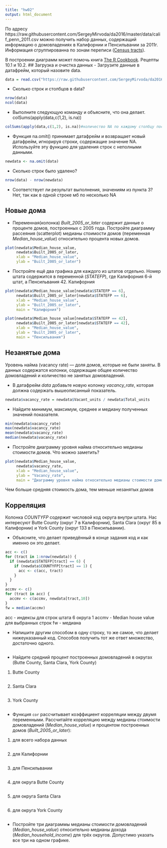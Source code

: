 ```yaml
---
title: "hw02"
output: html_document
---
```

По адресу https://raw.githubusercontent.com/SergeyMirvoda/da2016/master/data/calif_penn_2011.csv можно получить набор данных, 
содержащий информацию о домовладениях в Калифорнии и Пенсильвании за 2011г. Информация сгруппированна по зонам переписи ([Census tracts](https://en.wikipedia.org/wiki/Census_tract)).

В построении диаграмм может помочь книга [The R Cookbook](http://shop.oreilly.com/product/9780596809164.do). Рецепты 10.1 и 10.2.
## Загрузка и очистка данных
- Загрузите данные в датафрейм, который назовите data.
```r
data = read.csv("https://raw.githubusercontent.com/SergeyMirvoda/da2016/master/data/calif_penn_2011.csv")
```

- Сколько строк и столбцов в data?
```r
nrow(data)
ncol(data)
```

- Выполните следующую команду и объясните, что она делает. colSums(apply(data,c(1,2), is.na))
```r
colSums(apply(data,c(1,2), is.na))#количество NA по каждому столбцу построчно
```

- Функция na.omit() принимает датафрейм и возвращает новый датафрейм, игнорируя строки, содержащие значение NA. Используйте эту функцию для удаления строк с неполными данными.
```r
newdata <- na.omit(data)
```

- Сколько строк было удалено?
```r
nrow(data) - nrow(newdata)
```

-  Соответствует ли результат выполнения, значениям из пункта 3?
Нет, так как в одной строке мб по несколько NA

## Новые дома
- Переменная(колонка) _Built_2005_or_later_ содержит данные о проценте домов, построенных с 2005 года. Постройте диаграмму рассеяния (scatterplot)
медианы стоимости домов (переменная _Median_house_value_) относительно процента новых домов.
```r
plot(newdata$Median_house_value,
     newdata$Built_2005_or_later,
     xlab = "Median_house_value", 
     ylab = "Built_2005_or_later")

```

- Постройте ещё два графика для каждого из штатов отдельно. Номер штата содержится в переменной (_STATEFP_), где Калифорния 6-й штат, а Пенсильвания 42.
Калифорния
```r
plot(newdata$Median_house_value[newdata$STATEFP == 6],
     newdata$Built_2005_or_later[newdata$STATEFP == 6],
     xlab = "Median_house_value", 
     ylab = "Built_2005_or_later",
     main = "Калифорния")
```

```r
plot(newdata$Median_house_value[newdata$STATEFP == 42],
     newdata$Built_2005_or_later[newdata$STATEFP == 42],
     xlab = "Median_house_value", 
     ylab = "Built_2005_or_later",
     main = "Пенсильвания")
```

## Незанятые дома
Уровень найма (vacancy rate) — доля домов, которые не были заняты. В данных содержатся колонки, содержащие общее количество домовладений и количество не занятых домовладений.

- В датафрейм _data_ добавьте новую колонку _vacancy_rate_, которая должна содержать вышеописанный показатель.
```r
newdata$vacancy_rate = newdata$Vacant_units / newdata$Total_units
```

- Найдите минимум, максимум, среднее и медиану полученных значений показателя.
```r
min(newdata$vacancy_rate)
max(newdata$vacancy_rate)
mean(newdata$vacancy_rate)
median(newdata$vacancy_rate)
```

- Постройте диаграмму уровня найма относительно медианы стоимости домов. Что можно заметить?
```r
plot(newdata$Median_house_value,
     newdata$vacancy_rate,
     xlab = "Median_house_value", 
     ylab = "Vacancy_rate",
     main = "Диаграмму уровня найма относительно медианы стоимости домов")
```

Чем больше средняя стоимость дома, тем меньше незанятых домов

## Корреляция
Колонка _COUNTYFP_ содержит числовой код округа внутри штата. Нас интересуют Butte County (округ 7 в Калифорнии), Santa Clara (округ 85 в Калифорнии) и York County (округ 133 в Пенсильвании).

- Объясните, что делает приведённый в конце задания код и как именно он это делает.
```r
acc <- c()
for (tract in 1:nrow(newdata)) {
  if (newdata$STATEFP[tract] == 6) {
    if (newdata$COUNTYFP[tract] == 1) {
      acc <- c(acc, tract)
    }
  }
}
accmv <- c()
for (tract in acc) {
  accmv <- c(accmv, newdata[tract,10])
}
fw = median(accmv)
```
acc - индексы для строк штата 6  округа 1
accmv - Median house value для выбранных строк
fw - медиана

- Напишите другим способом в одну строку, то же самое, что делает нижеуказанный код. Способов получить тот же ответ множество, достаточно одного.
```r

```

* Найдите средний процент построенных домовладений в округах (Butte County, Santa Clara, York County)
1. Butte County
```r

```

2. Santa Clara
```r

```

3. York County
```r

```

- Функция ``cor`` рассчитывает коэффициент корреляции между двумя переменными. Рассчитайте корреляцию между
медианы стоимости домовладений (_Median_house_value_) и процентом построенных домов (_Built_2005_or_later_):
1. для всего набора данных
```r

```

2. для Калифорнии
```r

```

3. для Пенсильвании
```r

```

4. для округа Butte County
```r

```

5. для округа Santa Clara
```r

```

6. для округа York County
```r

```

- Постройте три диаграммы медианы стоимости домовладений (_Median_house_value_) относительно медианы дохода (_Median_household_income_) 
для трёх округов. Допустимо указать все три на одном графике.
```r

```

